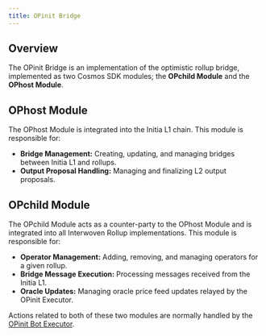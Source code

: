 ```yaml
---
title: OPinit Bridge
---
```


## Overview

The OPinit Bridge is an implementation of the optimistic rollup bridge, implemented as two Cosmos SDK modules; the **OPchild Module** and the **OPhost Module**.

## OPhost Module

The OPhost Module is integrated into the Initia L1 chain. This module is responsible for:

-  **Bridge Management:** Creating, updating, and managing bridges between Initia L1 and rollups.
-  **Output Proposal Handling:** Managing and finalizing L2 output proposals.

## OPchild Module

The OPchild Module acts as a counter-party to the OPhost Module and is integrated into all Interwoven Rollup implementations. This module is responsible for:

-  **Operator Management:** Adding, removing, and managing operators for a given rollup.
-  **Bridge Message Execution:** Processing messages received from the Initia L1.
-  **Oracle Updates:** Managing oracle price feed updates relayed by the OPinit Executor.

Actions related to both of these two modules are normally handled by the [OPinit Bot Executor](/home/core-concepts/interwoven-stack/opinit-framework/components/executor).
